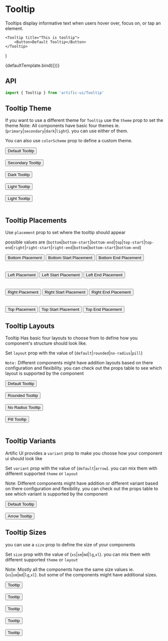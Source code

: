 
# Tooltip

Tooltips display informative text when users hover over, focus on, or tap an element.

    <Tooltip title="This is tooltip">
        <Button>Default Tooltip</Button>
    </Tooltip>
)

<div>
    <div name="Default">{defaultTemplate.bind({})}</div>
</div>

## API

```jsx
import { Tooltip } from 'artific-ui/Tooltip'
```

## Tooltip Theme

If you want to use a different theme for `Tooltip` use the `theme` prop to set the theme
Note: All components have basic four themes ie. (`primary`|`secondary`|`dark`|`light`). you can use either of them.

You can also use `colorScheme` prop to define a custom theme.

<div>
    <div name="Tooltip Theme">
        <Tooltip title="This is tooltip">
            <Button>Default Tooltip</Button>
        </Tooltip>
        <br />
        <br />
        <Tooltip theme="secondary" title="This is tooltip">
            <Button>Secondary Tooltip</Button>
        </Tooltip>
        <br />
        <br />
        <Tooltip theme="dark" title="This is tooltip">
            <Button>Dark Tooltip</Button>
        </Tooltip>
        <br />
        <br />
        <Tooltip theme="light" title="This is tooltip">
            <Button>Light Tooltip</Button>
        </Tooltip>
        <br />
        <br />
        <Tooltip
            colorScheme={{
                background: 'linear-gradient(45deg, #e736f4, #673ab7)',
                backgroundColor: '#e736f4',
                color: 'white',
            }}
            title="This is tooltip"
        >
            <Button>Light Tooltip</Button>
        </Tooltip>
        <br />
        <br />
    </div>
</div>

## Tooltip Placements

Use `placement` prop to set where the tooltip should appear

possible values are (`bottom`|`bottom-start`|`bottom-end`|`top`|`top-start`|`top-end`|`right`|`right-start`|`right-end`|`bottom`|`bottom-start`|`bottom-end`)

<div>
    <div name="Tooltip Placements">
        <Tooltip variant="arrow" placement="bottom" title="Bottom tooltip">
            <Button>Bottom Placement</Button>
        </Tooltip>
        <Tooltip
            variant="arrow"
            placement="bottom-start"
            title="Bottom tooltip"
        >
            <Button>Bottom Start Placement</Button>
        </Tooltip>
        <Tooltip variant="arrow" placement="bottom-end" title="Bottom tooltip">
            <Button>Bottom End Placement</Button>
        </Tooltip>
        <br />
        <br />
        <br />
        <Tooltip variant="arrow" placement="left" title="Left tooltip">
            <Button style={{ marginLeft: 100 }}>Left Placement</Button>
        </Tooltip>
        <Tooltip variant="arrow" placement="left-start" title="Left tooltip">
            <Button>Left Start Placement</Button>
        </Tooltip>
        <Tooltip variant="arrow" placement="left-end" title="Left tooltip">
            <Button>Left End Placement</Button>
        </Tooltip>
        <br />
        <br />
        <br />
        <Tooltip variant="arrow" placement="right" title="Right tooltip">
            <Button>Right Placement</Button>
        </Tooltip>
        <Tooltip variant="arrow" placement="right-start" title="Right tooltip">
            <Button>Right Start Placement</Button>
        </Tooltip>
        <Tooltip variant="arrow" placement="right-end" title="Right tooltip">
            <Button>Right End Placement</Button>
        </Tooltip>
        <br />
        <br />
        <br />
        <Tooltip variant="arrow" placement="top" title="Top tooltip">
            <Button>Top Placement</Button>
        </Tooltip>
        <Tooltip variant="arrow" placement="top-start" title="Top tooltip">
            <Button>Top Start Placement</Button>
        </Tooltip>
        <Tooltip variant="arrow" placement="top-end" title="Top tooltip">
            <Button>Top End Placement</Button>
        </Tooltip>
    </div>
</div>

## Tooltip Layouts

Tooltip Has basic four layouts to choose from to define how you component's structure should look like.

Set `layout` prop with the value of (`default`|`rounded`|`no-radius`|`pill`)

`Note:` Different components might have addition layouts based on there configuration and flexibility. you can check out the props table to see which layout is supported by the component

<div>
    <div name="Tooltip Layouts">
        <Tooltip layout="default" title="This is tooltip">
            <Button>Default Tooltip</Button>
        </Tooltip>
        <br />
        <br />
        <Tooltip layout="rounded" title="This is tooltip">
            <Button>Rounded Tooltip</Button>
        </Tooltip>
        <br />
        <br />
        <Tooltip layout="no-radius" title="This is tooltip">
            <Button>No Radius Tooltip</Button>
        </Tooltip>
        <br />
        <br />
        <Tooltip layout="pill" title="This is tooltip">
            <Button>Pill Tooltip</Button>
        </Tooltip>
        <br />
        <br />
    </div>
</div>

## Tooltip Variants

Artific UI provides a `variant` prop to make you choose how your component ui should look like

Set `variant` prop with the value of (`default`|`arrow`). you can mix them with different supported `theme` or `layout`

Note: Different components might have addition or different variant based on there configuration and flexibility.
you can check out the props table to see which variant is supported by the component

<div>
    <div name="Tooltip Variants">
        <Tooltip variant="default" title="This is tooltip">
            <Button>Default Tooltip</Button>
        </Tooltip>
        <br />
        <br />
        <Tooltip variant="arrow" title="This is tooltip">
            <Button>Arrow Tooltip</Button>
        </Tooltip>
    </div>
</div>

## Tooltip Sizes

you can use a `size` prop to define the size of your components

Set `size` prop with the value of (`xs`|`sm`|`md`|`lg`,`xl`). you can mix them with different supported `theme` or `layout`

Note: Mostly all the components have the same size values ie.(`xs`|`sm`|`md`|`lg`,`xl`). but some of the components might have additional sizes.

<div>
    <div name="Tooltip Sizes">
        <Tooltip size="xs" title="This is tooltip">
            <Button>Tooltip</Button>
        </Tooltip>
        <br />
        <br />
        <Tooltip size="sm" title="This is tooltip">
            <Button>Tooltip</Button>
        </Tooltip>
        <br />
        <br />
        <Tooltip size="md" title="This is tooltip">
            <Button>Tooltip</Button>
        </Tooltip>
        <br />
        <br />
        <Tooltip size="lg" title="This is tooltip">
            <Button>Tooltip</Button>
        </Tooltip>
        <br />
        <br />
        <Tooltip size="xl" title="This is tooltip">
            <Button>Tooltip</Button>
        </Tooltip>
        <br />
        <br />
    </div>
</div>
